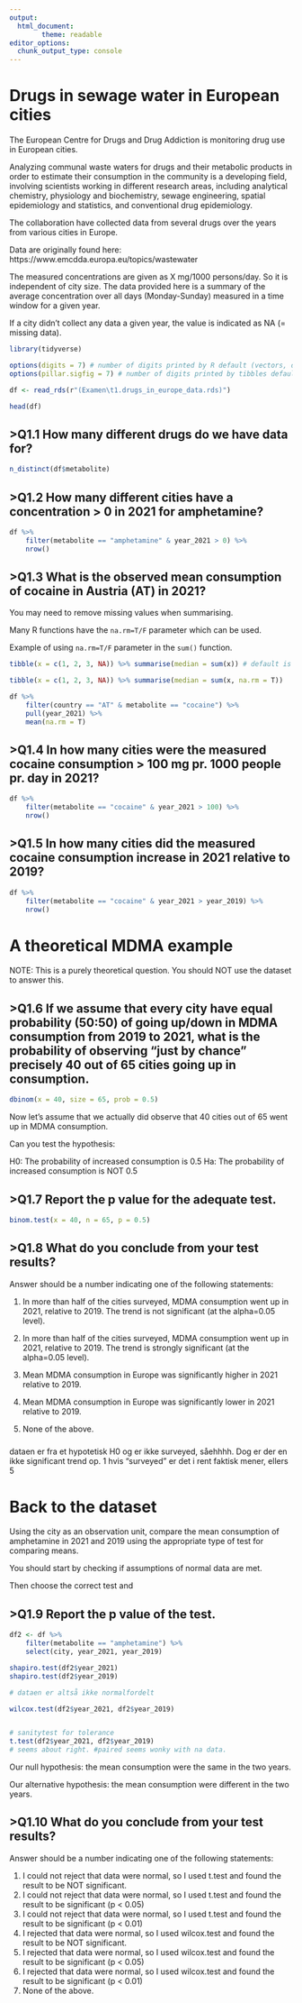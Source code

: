 ```yaml
---
output:
  html_document:
        theme: readable
editor_options: 
  chunk_output_type: console
---
```


# Drugs in sewage water in European cities

The European Centre for Drugs and Drug Addiction is monitoring drug use in European cities.

Analyzing communal waste waters for drugs and their metabolic products in order to estimate their consumption in the community is a developing field, involving scientists working in different research areas, including analytical chemistry, physiology and biochemistry, sewage engineering, spatial epidemiology and statistics, and conventional drug epidemiology.

The collaboration have collected data from several drugs over the years from various cities in Europe. 

Data are originally found here: https://www.emcdda.europa.eu/topics/wastewater

The measured concentrations are given as X mg/1000 persons/day. So it is independent of city size. The data provided here is a summary of the average concentration over all days (Monday-Sunday) measured in a time window for a given year. 

If a city didn't collect any data a given year, the value is indicated as NA (= missing data).


```r

library(tidyverse)

options(digits = 7) # number of digits printed by R default (vectors, data.frames, lists)
options(pillar.sigfig = 7) # number of digits printed by tibbles default.

df <- read_rds(r"(Examen\t1.drugs_in_europe_data.rds)")

head(df)
```

## >Q1.1 How many different drugs do we have data for?

```r
n_distinct(df$metabolite)
```


## >Q1.2 How many different cities have a concentration > 0 in 2021 for amphetamine? 

```r
df %>%
    filter(metabolite == "amphetamine" & year_2021 > 0) %>%
    nrow()
```

## >Q1.3 What is the observed mean consumption of cocaine in Austria (AT) in 2021?

You may need to remove missing values when summarising. 

Many R functions have the `na.rm=T/F` parameter which can be used.

Example of using `na.rm=T/F` parameter in the `sum()` function.

```r

tibble(x = c(1, 2, 3, NA)) %>% summarise(median = sum(x)) # default is na.rm=F

tibble(x = c(1, 2, 3, NA)) %>% summarise(median = sum(x, na.rm = T))
```


```r
df %>%
    filter(country == "AT" & metabolite == "cocaine") %>%
    pull(year_2021) %>%
    mean(na.rm = T)
```


## >Q1.4 In how many cities were the measured cocaine consumption > 100 mg pr. 1000 people pr. day in 2021? 

```r
df %>%
    filter(metabolite == "cocaine" & year_2021 > 100) %>%
    nrow()
```
## >Q1.5 In how many cities did the measured cocaine consumption increase in 2021 relative to 2019? 

```r
df %>%
    filter(metabolite == "cocaine" & year_2021 > year_2019) %>%
    nrow()
```
# A theoretical MDMA example

NOTE: This is a purely theoretical question. You should NOT use the dataset to answer this.

## >Q1.6 If we assume that every city have equal probability (50:50) of going up/down in MDMA consumption from 2019 to 2021, what is the probability of observing "just by chance" precisely 40 out of 65 cities going up in consumption.

```r


dbinom(x = 40, size = 65, prob = 0.5)
```

Now let's assume that we actually did observe that 40 cities out of 65 went up in MDMA consumption.

Can you test the hypothesis:

H0: The probability of increased consumption is 0.5
Ha: The probability of increased consumption is NOT 0.5

## >Q1.7 Report the p value for the adequate test.

```r
binom.test(x = 40, n = 65, p = 0.5)
```

## >Q1.8 What do you conclude from your test results?

Answer should be a number indicating one of the following statements:

1. In more than half of the cities surveyed, MDMA consumption went up in 2021, relative to 2019. The trend is not significant (at the alpha=0.05 level).

2. In more than half of the cities surveyed, MDMA consumption went up in 2021, relative to 2019. The trend is strongly significant (at the alpha=0.05 level).

3. Mean MDMA consumption in Europe was significantly higher in 2021 relative to 2019. 

4. Mean MDMA consumption in Europe was significantly lower in 2021 relative to 2019. 

5. None of the above.

###
dataen er fra et hypotetisk H0 og er ikke surveyed, såehhhh. Dog er der en ikke significant trend op.
1 hvis "surveyed" er det i rent faktisk mener, ellers 5


# Back to the dataset

Using the city as an observation unit, compare the mean consumption of amphetamine in 2021 and 2019 using the appropriate type of test for comparing means.

You should start by checking if assumptions of normal data are met.

Then choose the correct test and

## >Q1.9  Report the p value of the test. 

```r
df2 <- df %>%
    filter(metabolite == "amphetamine") %>%
    select(city, year_2021, year_2019)

shapiro.test(df2$year_2021)
shapiro.test(df2$year_2019)

# dataen er altså ikke normalfordelt

wilcox.test(df2$year_2021, df2$year_2019)


# sanitytest for tolerance
t.test(df2$year_2021, df2$year_2019)
# seems about right. #paired seems wonky with na data.
```

Our null hypothesis: the mean consumption were the same in the two years. 

Our alternative hypothesis: the mean consumption were different in the two years.


## >Q1.10 What do you conclude from your test results?

Answer should be a number indicating one of the following statements:

1. I could not reject that data were normal, so I used t.test and found the result to be NOT significant.
2. I could not reject that data were normal, so I used t.test and found the result to be significant (p < 0.05)
3. I could not reject that data were normal, so I used t.test and found the result to be significant (p < 0.01)
4. I rejected that data were normal, so I used wilcox.test and found the result to be NOT significant.
5. I rejected that data were normal, so I used wilcox.test and found the result to be significant (p < 0.05)
6. I rejected that data were normal, so I used wilcox.test and found the result to be significant (p < 0.01)
7. None of the above.





